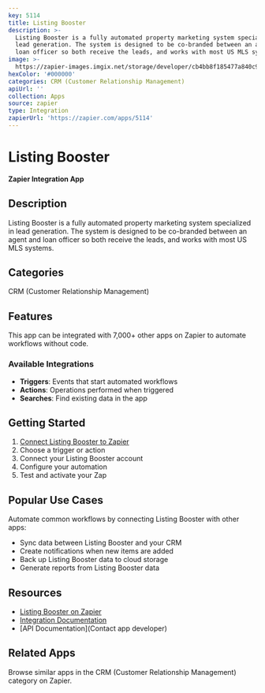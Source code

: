```yaml
---
key: 5114
title: Listing Booster
description: >-
  Listing Booster is a fully automated property marketing system specialized in
  lead generation. The system is designed to be co-branded between an agent and
  loan officer so both receive the leads, and works with most US MLS systems.
image: >-
  https://zapier-images.imgix.net/storage/developer/cb4bb8f185477a840c99b9b585f5af78.png?auto=format%2Ccompress&ixlib=python-3.0.0&q=50
hexColor: '#000000'
categories: CRM (Customer Relationship Management)
apiUrl: ''
collection: Apps
source: zapier
type: Integration
zapierUrl: 'https://zapier.com/apps/5114'
---
```

# Listing Booster

**Zapier Integration App**

## Description

Listing Booster is a fully automated property marketing system specialized in lead generation. The system is designed to be co-branded between an agent and loan officer so both receive the leads, and works with most US MLS systems.

## Categories

CRM (Customer Relationship Management)

## Features

This app can be integrated with 7,000+ other apps on Zapier to automate workflows without code.

### Available Integrations

- **Triggers**: Events that start automated workflows
- **Actions**: Operations performed when triggered
- **Searches**: Find existing data in the app

## Getting Started

1. [Connect Listing Booster to Zapier](https://zapier.com/apps/5114)
2. Choose a trigger or action
3. Connect your Listing Booster account
4. Configure your automation
5. Test and activate your Zap

## Popular Use Cases

Automate common workflows by connecting Listing Booster with other apps:

- Sync data between Listing Booster and your CRM
- Create notifications when new items are added
- Back up Listing Booster data to cloud storage
- Generate reports from Listing Booster data

## Resources

- [Listing Booster on Zapier](https://zapier.com/apps/5114)
- [Integration Documentation](https://zapier.com/apps/5114/integrations)
- [API Documentation](Contact app developer)

## Related Apps

Browse similar apps in the CRM (Customer Relationship Management) category on Zapier.
